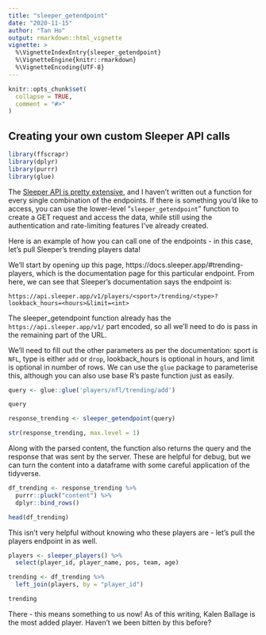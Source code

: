 ```yaml
---
title: "sleeper_getendpoint"
date: "2020-11-15"
author: "Tan Ho"
output: rmarkdown::html_vignette
vignette: >
  %\VignetteIndexEntry{sleeper_getendpoint}
  %\VignetteEngine{knitr::rmarkdown}
  %\VignetteEncoding{UTF-8}
---
```


```r
knitr::opts_chunk$set(
  collapse = TRUE,
  comment = "#>"
)
```

## Creating your own custom Sleeper API calls

```r
library(ffscrapr)
library(dplyr)
library(purrr)
library(glue)
```

The [Sleeper API is pretty extensive](https://docs.sleeper.app), and I haven't written out a function for every single combination of the endpoints. If there is something you'd like to access, you can use the lower-level "`sleeper_getendpoint`" function to create a GET request and access the data, while still using the authentication and rate-limiting features I've already created. 

Here is an example of how you can call one of the endpoints - in this case, let's pull Sleeper's trending players data! 

We'll start by opening up this page, https://docs.sleeper.app/#trending-players, which is the documentation page for this particular endpoint. From here, we can see that Sleeper's documentation says the endpoint is: 

`https://api.sleeper.app/v1/players/<sport>/trending/<type>?lookback_hours=<hours>&limit=<int>`

The sleeper_getendpoint function already has the `https://api.sleeper.app/v1/` part encoded, so all we'll need to do is pass in the remaining part of the URL. 

We'll need to fill out the other parameters as per the documentation: sport is `NFL`, type is either `add` or `drop`, lookback_hours is optional in hours, and limit is optional in number of rows. We can use the `glue` package to parameterise this, although you can also use base R's paste function just as easily.

```r

query <- glue::glue('players/nfl/trending/add')

query

response_trending <- sleeper_getendpoint(query)

str(response_trending, max.level = 1)
```

Along with the parsed content, the function also returns the query and the response that was sent by the server. These are helpful for debug, but we can turn the content into a dataframe with some careful application of the tidyverse. 

```r

df_trending <- response_trending %>% 
  purrr::pluck("content") %>% 
  dplyr::bind_rows()

head(df_trending)
```

This isn't very helpful without knowing who these players are - let's pull the players endpoint in as well. 

```r

players <- sleeper_players() %>% 
  select(player_id, player_name, pos, team, age)

trending <- df_trending %>% 
  left_join(players, by = "player_id")

trending

```

There - this means something to us now! As of this writing, Kalen Ballage is the most added player. Haven't we been bitten by this before?
